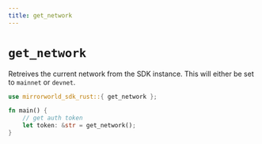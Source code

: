 ```yaml
---
title: get_network
---
```


# `get_network`
Retreives the current network from the SDK instance. This will either be
set to `mainnet` or `devnet`.

```rust
use mirrorworld_sdk_rust::{ get_network };

fn main() {
    // get auth token
    let token: &str = get_network();
}
```
